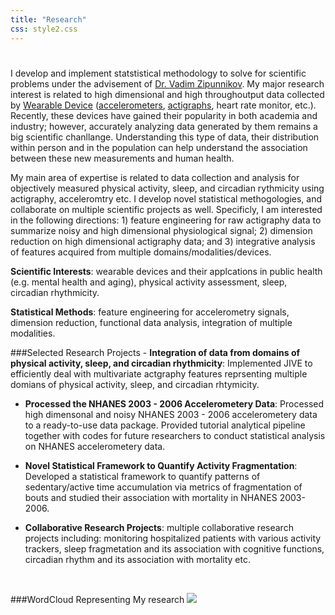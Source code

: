 ```yaml
---
title: "Research"
css: style2.css
---
```

<script>
  (function(i,s,o,g,r,a,m){i['GoogleAnalyticsObject']=r;i[r]=i[r]||function(){
  (i[r].q=i[r].q||[]).push(arguments)},i[r].l=1*new Date();a=s.createElement(o),
  m=s.getElementsByTagName(o)[0];a.async=1;a.src=g;m.parentNode.insertBefore(a,m)
  })(window,document,'script','https://www.google-analytics.com/analytics.js','ga');

  ga('create', 'UA-99094202-1', 'auto');
  ga('send', 'pageview');

</script>
#

#

I develop and implement statstistical methodology to solve for scientific problems under the advisement of [Dr. Vadim Zipunnikov](http://www.biostat.jhsph.edu/~vzipunni/). My major research interest is related to high dimensional and high throughoutput data collected by [Wearable Device](http://www.smart-stats.org/content/wearable-computing-accelerometers-heart-monitors-actigraphs) ([accelerometers](https://en.wikipedia.org/wiki/Accelerometer), [actigraphs](https://en.wikipedia.org/wiki/Actigraphy), heart rate monitor, etc.). Recently, these devices have gained their popularity in both academia and industry; however, accurately analyzing data generated by them remains a big scientific chanllange. Understanding this type of data, their distribution within person and in the population can help understand the association between these new measurements and human health. 

My main area of expertise is related to data collection and analysis for objectively measured physical activity, sleep, and circadian rythmicity using actigraphy, acceleromtry etc. I develop novel statistical methogologies, and collaborate on multiple scientific projects as well. Specificly, I am interested in the following directions: 1) feature engineering for raw actigraphy data to summarize noisy and high dimensional physiological signal; 2) dimension reduction on high dimensional actigraphy data; and 3) integrative analysis of features acquired from multiple domains/modalities/devices. 

__Scientific Interests__: wearable devices and their applcations in public health (e.g. mental health and aging), physical activity assessment, sleep, circadian rhythmicity.

__Statistical Methods__: feature engineering for accelerometry signals, dimension reduction, functional data analysis, integration of multiple modalities.

###Selected Research Projects
- __Integration of data from domains of physical activity, sleep, and circadian rhythmicity__: Implemented JIVE to efficiently deal with multivariate actgraphy features reprsenting multiple domians of physical activity, sleep, and circadian rhtymicity.

- __Processed the NHANES 2003 - 2006 Accelerometery Data__: Processed high dimensonal and noisy NHANES 2003 - 2006 accelerometery data to a ready-to-use data package. Provided tutorial analytical pipeline together with codes for future researchers to conduct statistical analysis on NHANES accelerometery data. 

- __Novel Statistical Framework to Quantify Activity Fragmentation__: Developed a statistical framework to quantify patterns of sedentary/active time accumulation via metrics of fragmentation of bouts and studied their association with mortality in NHANES 2003-2006.

- __Collaborative Research Projects__: multiple collaborative research projects including: monitoring hospitalized patients with various activity trackers, sleep fragmetation and its association with cognitive functions, circadian rhythm and its association with mortality etc. 

<br>

###WordCloud Representing My research
![](./files/wordcloud.png)




